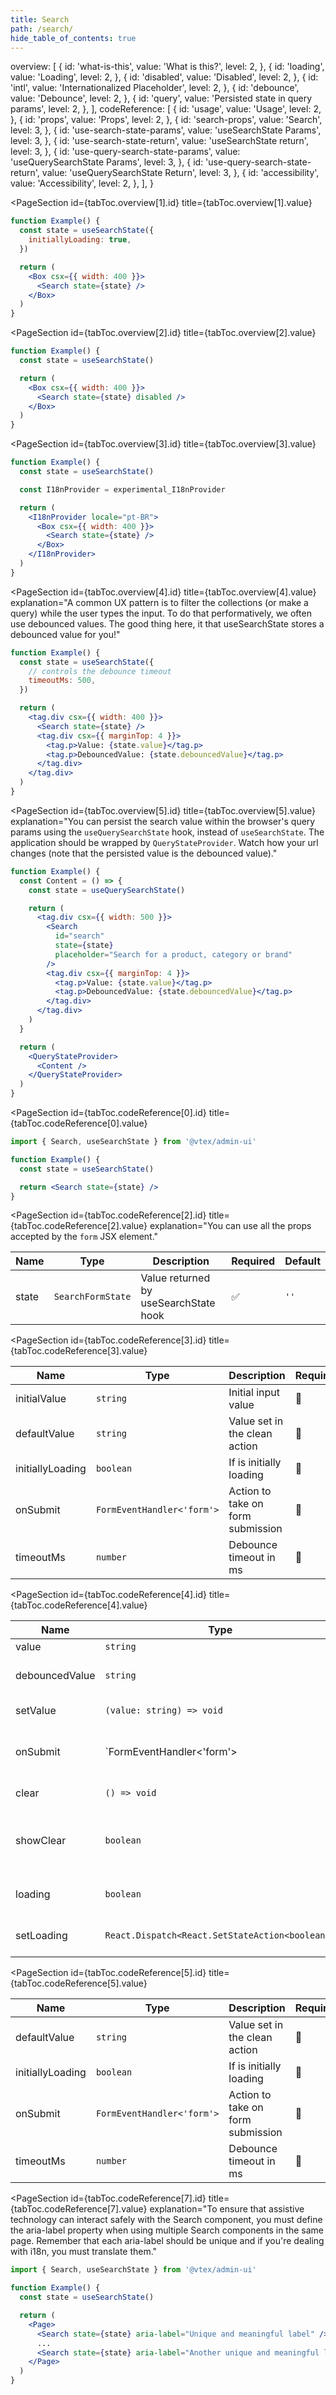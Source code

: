 ```yaml
---
title: Search
path: /search/
hide_table_of_contents: true
---
```



  overview: [
    {
      id: 'what-is-this',
      value: 'What is this?',
      level: 2,
    },
    {
      id: 'loading',
      value: 'Loading',
      level: 2,
    },
    {
      id: 'disabled',
      value: 'Disabled',
      level: 2,
    },
    {
      id: 'intl',
      value: 'Internationalized Placeholder',
      level: 2,
    },
    {
      id: 'debounce',
      value: 'Debounce',
      level: 2,
    },
    {
      id: 'query',
      value: 'Persisted state in query params',
      level: 2,
    },
  ],
  codeReference: [
    {
      id: 'usage',
      value: 'Usage',
      level: 2,
    },
    {
      id: 'props',
      value: 'Props',
      level: 2,
    },
    {
      id: 'search-props',
      value: 'Search',
      level: 3,
    },
    {
      id: 'use-search-state-params',
      value: 'useSearchState Params',
      level: 3,
    },
    {
      id: 'use-search-state-return',
      value: 'useSearchState return',
      level: 3,
    },
    {
      id: 'use-query-search-state-params',
      value: 'useQuerySearchState Params',
      level: 3,
    },
    {
      id: 'use-query-search-state-return',
      value: 'useQuerySearchState Return',
      level: 3,
    },
    {
      id: 'accessibility',
      value: 'Accessibility',
      level: 2,
    },
  ],
}

<Page toc={tabToc} hasTabs>
<Panel id="overview">

<IntroSection
  id={tabToc.overview[0].id}
  title={tabToc.overview[0].value}
  description="Search enables users to specify a word, phrase, or term to find relevant pieces of content."
/>

<PageSection
  id={tabToc.overview[1].id}
  title={tabToc.overview[1].value}
>

```jsx live
function Example() {
  const state = useSearchState({
    initiallyLoading: true,
  })

  return (
    <Box csx={{ width: 400 }}>
      <Search state={state} />
    </Box>
  )
}
```

</PageSection>

<PageSection
  id={tabToc.overview[2].id}
  title={tabToc.overview[2].value}
>

```jsx live
function Example() {
  const state = useSearchState()

  return (
    <Box csx={{ width: 400 }}>
      <Search state={state} disabled />
    </Box>
  )
}
```

</PageSection>

<PageSection
  id={tabToc.overview[3].id}
  title={tabToc.overview[3].value}
>

```jsx live
function Example() {
  const state = useSearchState()

  const I18nProvider = experimental_I18nProvider

  return (
    <I18nProvider locale="pt-BR">
      <Box csx={{ width: 400 }}>
        <Search state={state} />
      </Box>
    </I18nProvider>
  )
}
```

</PageSection>

<PageSection
  id={tabToc.overview[4].id}
  title={tabToc.overview[4].value}
  explanation="A common UX pattern is to filter the collections (or make a query) while the user types the input. To do that performatively, we often use debounced values. The good thing here, it that useSearchState stores a debounced value for you!"
>

```jsx live
function Example() {
  const state = useSearchState({
    // controls the debounce timeout
    timeoutMs: 500,
  })

  return (
    <tag.div csx={{ width: 400 }}>
      <Search state={state} />
      <tag.div csx={{ marginTop: 4 }}>
        <tag.p>Value: {state.value}</tag.p>
        <tag.p>DebouncedValue: {state.debouncedValue}</tag.p>
      </tag.div>
    </tag.div>
  )
}
```

</PageSection>

<PageSection
  id={tabToc.overview[5].id}
  title={tabToc.overview[5].value}
  explanation="You can persist the search value within the browser's query params using the `useQuerySearchState` hook, instead of `useSearchState`. The application should be wrapped by `QueryStateProvider`. Watch how your url changes (note that the persisted value is the debounced value)."
>

```jsx live
function Example() {
  const Content = () => {
    const state = useQuerySearchState()

    return (
      <tag.div csx={{ width: 500 }}>
        <Search
          id="search"
          state={state}
          placeholder="Search for a product, category or brand"
        />
        <tag.div csx={{ marginTop: 4 }}>
          <tag.p>Value: {state.value}</tag.p>
          <tag.p>DebouncedValue: {state.debouncedValue}</tag.p>
        </tag.div>
      </tag.div>
    )
  }

  return (
    <QueryStateProvider>
      <Content />
    </QueryStateProvider>
  )
}
```

</PageSection>

</Panel>

<Panel id="codeReference">

<PageSection
  id={tabToc.codeReference[0].id}
  title={tabToc.codeReference[0].value}
>

```jsx
import { Search, useSearchState } from '@vtex/admin-ui'

function Example() {
  const state = useSearchState()

  return <Search state={state} />
}
```

</PageSection>

<PageSection
  id={tabToc.codeReference[1].id}
  title={tabToc.codeReference[1].value}
  explanation="In the following sections you can check the properties of the Search component and its hooks."
/>

<PageSection
  id={tabToc.codeReference[2].id}
  title={tabToc.codeReference[2].value}
  explanation="You can use all the props accepted by the `form` JSX element."
>

| Name  | Type              | Description                           | Required | Default |
| ----- | ----------------- | ------------------------------------- | -------- | ------- |
| state | `SearchFormState` | Value returned by useSearchState hook | ✅       | `''`    |

</PageSection>

<PageSection
  id={tabToc.codeReference[3].id}
  title={tabToc.codeReference[3].value}
>

| Name             | Type                       | Description                       | Required | Default |
| ---------------- | -------------------------- | --------------------------------- | -------- | ------- |
| initialValue     | `string`                   | Initial input value               | 🚫       | `''`    |
| defaultValue     | `string`                   | Value set in the clean action     | 🚫       | `''`    |
| initiallyLoading | `boolean`                  | If is initially loading           | 🚫       | `false` |
| onSubmit         | `FormEventHandler<'form'>` | Action to take on form submission | 🚫       | -       |
| timeoutMs        | `number`                   | Debounce timeout in ms            | 🚫       | `250`   |

</PageSection>

<PageSection
  id={tabToc.codeReference[4].id}
  title={tabToc.codeReference[4].value}
>

| Name           | Type                                            | Description                                 |
| -------------- | ----------------------------------------------- | ------------------------------------------- |
| value          | `string`                                        | Input value                                 |
| debouncedValue | `string`                                        | Input value with debouce                    |
| setValue       | `(value: string) => void`                       | Sets the value state                        |
| onSubmit       | `FormEventHandler<'form'>                       | Action to take on form submission           |
| clear          | `() => void`                                    | Clears the input value                      |
| showClear      | `boolean`                                       | Whether should show the clear option or not |
| loading        | `boolean`                                       | Whether is loading or not                   |
| setLoading     | `React.Dispatch<React.SetStateAction<boolean>>` | Sets the loading state                      |

</PageSection>

<PageSection
  id={tabToc.codeReference[5].id}
  title={tabToc.codeReference[5].value}
>

| Name             | Type                       | Description                       | Required | Default |
| ---------------- | -------------------------- | --------------------------------- | -------- | ------- |
| defaultValue     | `string`                   | Value set in the clean action     | 🚫       | `''`    |
| initiallyLoading | `boolean`                  | If is initially loading           | 🚫       | `false` |
| onSubmit         | `FormEventHandler<'form'>` | Action to take on form submission | 🚫       | -       |
| timeoutMs        | `number`                   | Debounce timeout in ms            | 🚫       | `250`   |

</PageSection>

<PageSection
  id={tabToc.codeReference[6].id}
  title={tabToc.codeReference[6].value}
  explanation="The object returned from the state hook is the same as useSearchState."
/>

<PageSection
  id={tabToc.codeReference[7].id}
  title={tabToc.codeReference[7].value}
  explanation="To ensure that assistive technology can interact safely with the Search component, you must define the aria-label property when using multiple Search components in the same page. Remember that each aria-label should be unique and if you're dealing with i18n, you must translate them."
>

```jsx
import { Search, useSearchState } from '@vtex/admin-ui'

function Example() {
  const state = useSearchState()

  return (
    <Page>
      <Search state={state} aria-label="Unique and meaningful label" />
      ...
      <Search state={state} aria-label="Another unique and meaningful label" />
    </Page>
  )
}
```

</PageSection>

</Panel>
</Page>
